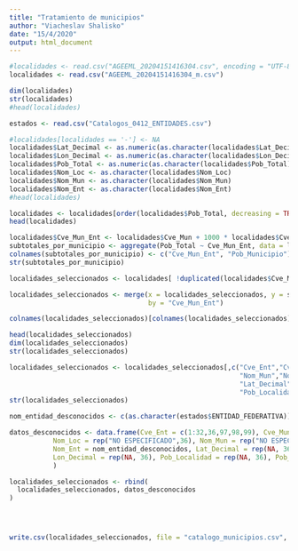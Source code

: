 ---
title: "Tratamiento de municipios"
author: "Viacheslav Shalisko"
date: "15/4/2020"
output: html_document
---

```{r}
#localidades <- read.csv("AGEEML_20204151416304.csv", encoding = "UTF-8")
localidades <- read.csv("AGEEML_20204151416304_m.csv")

dim(localidades)
str(localidades)
#head(localidades)

estados <- read.csv("Catalogos_0412_ENTIDADES.csv")
```

```{r}
#localidades[localidades == '-'] <- NA
localidades$Lat_Decimal <- as.numeric(as.character(localidades$Lat_Decimal))
localidades$Lon_Decimal <- as.numeric(as.character(localidades$Lon_Decimal))
localidades$Pob_Total <- as.numeric(as.character(localidades$Pob_Total))
localidades$Nom_Loc <- as.character(localidades$Nom_Loc)
localidades$Nom_Mun <- as.character(localidades$Nom_Mun)
localidades$Nom_Ent <- as.character(localidades$Nom_Ent)
#head(localidades)

localidades <- localidades[order(localidades$Pob_Total, decreasing = TRUE),]
head(localidades)
```

```{r}
localidades$Cve_Mun_Ent <- localidades$Cve_Mun + 1000 * localidades$Cve_Ent
subtotales_por_municipio <- aggregate(Pob_Total ~ Cve_Mun_Ent, data = localidades, FUN = "sum")
colnames(subtotales_por_municipio) <- c("Cve_Mun_Ent", "Pob_Municipio")
str(subtotales_por_municipio)

localidades_seleccionados <- localidades[ !duplicated(localidades$Cve_Mun_Ent), ]

localidades_seleccionados <- merge(x = localidades_seleccionados, y = subtotales_por_municipio, 
                                   by = "Cve_Mun_Ent")

colnames(localidades_seleccionados)[colnames(localidades_seleccionados) == 'Pob_Total'] <- 'Pob_Localidad'

head(localidades_seleccionados)
dim(localidades_seleccionados)
str(localidades_seleccionados)

localidades_seleccionados <- localidades_seleccionados[,c("Cve_Ent","Cve_Mun","Nom_Loc",
                                                          "Nom_Mun","Nom_Ent",
                                                          "Lat_Decimal","Lon_Decimal",
                                                          "Pob_Localidad", "Pob_Municipio")]
str(localidades_seleccionados)

nom_entidad_desconocidos <- c(as.character(estados$ENTIDAD_FEDERATIVA))

datos_desconocidos <- data.frame(Cve_Ent = c(1:32,36,97,98,99), Cve_Mun = rep(999,36), 
           Nom_Loc = rep("NO ESPECIFICADO",36), Nom_Mun = rep("NO ESPECIFICADO",36),
           Nom_Ent = nom_entidad_desconocidos, Lat_Decimal = rep(NA, 36),
           Lon_Decimal = rep(NA, 36), Pob_Localidad = rep(NA, 36), Pob_Municipio = rep(NA, 36)
           )

localidades_seleccionados <- rbind(
  localidades_seleccionados, datos_desconocidos
)




write.csv(localidades_seleccionados, file = "catalogo_municipios.csv", row.names = FALSE)
```

